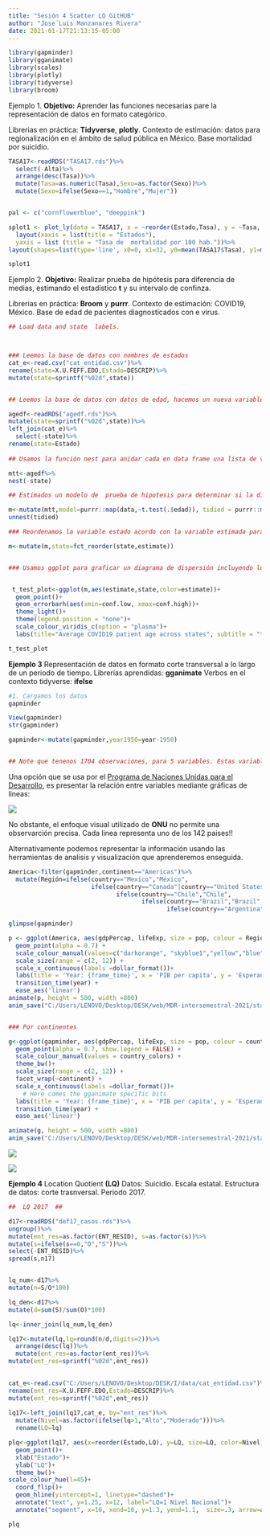 ```yaml
---
title: "Sesión 4 Scatter LQ GitHUB"
author: "Jose´Luis Manzanares Rivera"
date: 2021-01-17T21:13:15-05:00
---
```


```r

library(gapminder)
library(gganimate)
library(scales)
library(plotly)
library(tidyverse)
library(broom)
```


Ejemplo 1. **Objetivo:** Aprender las funciones necesarias pare la representación de datos en formato categórico.  

Librerias en práctica: **Tidyverse**, **plotly**.  Contexto de estimación: datos para regionalización en el ámbito de salud pública en México. Base mortalidad por suicidio.


```r

TASA17<-readRDS("TASA17.rds")%>%
  select(-Alta)%>%
  arrange(desc(Tasa))%>%
  mutate(Tasa=as.numeric(Tasa),Sexo=as.factor(Sexo))%>%
  mutate(Sexo=ifelse(Sexo==1,"Hombre","Mujer"))


pal <- c("cornflowerblue", "deeppink")

splot1 <- plot_ly(data = TASA17, x = ~reorder(Estado,Tasa), y = ~Tasa, type = 'scatter', color = ~Sexo,  size=~Tasa, colors = pal)%>%
  layout(xaxis = list(title = "Estados"),
  yaxis = list (title = "Tasa de  mortalidad por 100 hab."))%>%
layout(shapes=list(type='line', x0=0, x1=32, y0=mean(TASA17$Tasa), y1=mean(TASA17$Tasa), line=list(dash='dot', width=.5,color="red")))


```

```r
splot1
```




Ejemplo 2. **Objetivo:** Realizar prueba de hipótesis para diferencia de medias, estimando el estadístico **t** y su intervalo de confinza. 

Librerias en práctica: **Broom** y **purrr**. Contexto de estimación: COVID19, México. Base de edad de pacientes diagnosticados con e virus.


```r
## Load data and state  labels.



### Leemos la base de datos con nombres de estados
cat_e<-read.csv("cat_entidad.csv")%>%
rename(state=X.U.FEFF.EDO,Estado=DESCRIP)%>%
mutate(state=sprintf("%02d",state))


## Leemos la base de datos con datos de edad, hacemos un nueva variable  llamada state considernado el mismo nombre de la variable existente en la  base de datos. Hacemos el join con los nombres de estados y eliminados variables repetidas. Remobramos variable state. 

agedf<-readRDS("agedf.rds")%>%
mutate(state=sprintf("%02d",state))%>%
left_join(cat_e)%>%
  select(-state)%>%
rename(state=Estado)
  
## Usamos la función nest para anidar cada en data frame una lista de variables por estado. 

mtt<-agedf%>%
nest(-state)

## Estimados un modelo de  prueba de hipotesis para determinar si la diferencia de edad entre estados es estadísticamente signidficativa. Y extraemos el estimado para la edad media por estado acorde con la prueba t.  

m<-mutate(mtt,model=purrr::map(data,~t.test(.$edad)), tidied = purrr::map(model, tidy))%>%
unnest(tidied)

### Reordenamos la variable estado acordo con la variable estimada para edad media. 

m<-mutate(m,state=fct_reorder(state,estimate))


### Usamos ggplot para graficar un diagrama de dispersión incluyendo los intervalos de confianza para cada estimado de esdad por estado. 


 t_test_plot<-ggplot(m,aes(estimate,state,color=estimate))+
  geom_point()+
  geom_errorbarh(aes(xmin=conf.low, xmax=conf.high))+
  theme_light()+
  theme(legend.position = "none")+
  scale_colour_viridis_c(option = "plasma")+
  labs(title="Average COVID19 patient age across states", subtitle = "t-test estimates and CI for age reported", x="Age (years)")

```

```r
t_test_plot
```

**Ejemplo 3** Representación de datos en formato corte transversal a lo largo de un periodo de tiempo. 
Librerías aprendidas: **gganimate**
Verbos en el contexto tidyverse: **ifelse**


```r
#1. Cargamos los datos
gapminder

View(gapminder)
str(gapminder)

gapminder<-mutate(gapminder,year1950=year-1950)


## Note que tenenos 1704 observaciones, para 5 variables. Estas variables como el GDP percapita, la esperanza de vida, la población, corresponden a 142 países en 5 continentes.
```




Una opción que se usa por el [Programa de Naciones Unidas para el Desarrollo](http://hdr.undp.org/en/data), es presentar la relación entre variables mediante gráficas de lineas:


![](/img/onu.jpg)




No obstante, el enfoque visual utilizado  de **ONU** no permite una observarción  precisa. Cada linea representa uno de los 142 paises!! 

Alternativamente podemos representar la información usando las herramientas de analisis y visualización  que aprenderemos enseguida.


```r
America<-filter(gapminder,continent=="Americas")%>%
  mutate(Región=ifelse(country=="Mexico","México",
                       ifelse(country=="Canada"|country=="United States","Norte América",
                              ifelse(country=="Chile","Chile",
                                     ifelse(country=="Brazil","Brazil",
                                            ifelse(country=="Argentina","Argentina","AL"))))))

glimpse(gapminder)
```

```r
p <- ggplot(America, aes(gdpPercap, lifeExp, size = pop, colour = Región)) +
  geom_point(alpha = 0.7) +
  scale_colour_manual(values=c("darkorange", "skyblue1","yellow","blue","green3","red")) +
  scale_size(range = c(2, 12)) +
  scale_x_continuous(labels =dollar_format())+
  labs(title = 'Year: {frame_time}', x = 'PIB per capita', y = 'Esperanza de vida') +
  transition_time(year) +
  ease_aes('linear')
animate(p, height = 500, width =800)
anim_save("C:/Users/LENOVO/Desktop/DESK/web/MDR-intersemestral-2021/static/img/p.gif")


### Por continentes 

g<-ggplot(gapminder, aes(gdpPercap, lifeExp, size = pop, colour = country)) +
  geom_point(alpha = 0.7, show.legend = FALSE) +
  scale_colour_manual(values = country_colors) +
  theme_bw()+
  scale_size(range = c(2, 12)) +
  facet_wrap(~continent) +
  scale_x_continuous(labels =dollar_format())+
    # Here comes the gganimate specific bits
  labs(title = 'Year: {frame_time}', x = 'PIB per capita', y = 'Esperanza de vida') +
  transition_time(year) +
  ease_aes('linear')

animate(g, height = 500, width =800)
anim_save("C:/Users/LENOVO/Desktop/DESK/web/MDR-intersemestral-2021/static/img/continents.gif")

```

![](/img/continents.gif)


![](/img/p.gif)


**Ejemplo 4** Location Quotient   **(LQ)**
Datos: Suicidio. Escala estatal. Estructura de datos: corte trasnversal. Periodo 2017.




```r

##  LQ 2017  ##

d17<-readRDS("def17_casos.rds")%>%
ungroup()%>%
mutate(ent_res=as.factor(ENT_RESID), s=as.factor(s))%>%
mutate(s=ifelse(s==0,"O","S"))%>%
select(-ENT_RESID)%>%
spread(s,n17)


lq_num<-d17%>%
mutate(n=S/O*100)

lq_den<-d17%>%
mutate(d=sum(S)/sum(O)*100)

lq<-inner_join(lq_num,lq_den)

lq17<-mutate(lq,lq=round(n/d,digits=2))%>%
  arrange(desc(lq))%>%
  mutate(ent_res=as.factor(ent_res))%>%
mutate(ent_res=sprintf("%02d",ent_res))
  

cat_e<-read.csv("C:/Users/LENOVO/Desktop/DESK/I/data/cat_entidad.csv")%>%
rename(ent_res=X.U.FEFF.EDO,Estado=DESCRIP)%>%
mutate(ent_res=sprintf("%02d",ent_res))
  
lq17<-left_join(lq17,cat_e, by="ent_res")%>%
  mutate(Nivel=as.factor(ifelse(lq>1,"Alto","Moderado")))%>%
  rename(LQ=lq)

plq<-ggplot(lq17, aes(x=reorder(Estado,LQ), y=LQ, size=LQ, color=Nivel))+
  geom_point()+
  xlab("Estado")+
  ylab("LQ")+
  theme_bw()+
scale_colour_hue(l=45)+
  coord_flip()+
  geom_hline(yintercept=1, linetype="dashed")+
  annotate("text", y=1.25, x=12, label="LQ=1 Nivel Nacional")+
  annotate("segment", x=10, xend=10, y=1.3, yend=1.1,  size=.3, arrow=arrow(length=unit(.2,"cm")))
```
```r
plq
```


